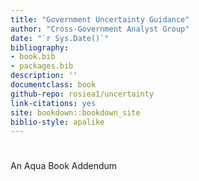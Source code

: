 ```yaml
--- 
title: "Government Uncertainty Guidance"
author: "Cross-Government Analyst Group"
date: "`r Sys.Date()`"
bibliography:
- book.bib
- packages.bib
description: ''
documentclass: book
github-repo: rosiea1/uncertainty
link-citations: yes
site: bookdown::bookdown_site
biblio-style: apalike
---
```


# {-}

An Aqua Book Addendum